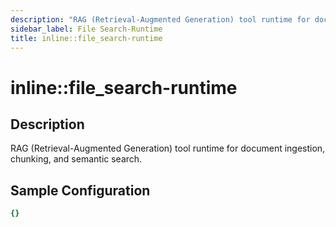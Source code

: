 ```yaml
---
description: "RAG (Retrieval-Augmented Generation) tool runtime for document ingestion, chunking, and semantic search."
sidebar_label: File Search-Runtime
title: inline::file_search-runtime
---
```


# inline::file_search-runtime

## Description

RAG (Retrieval-Augmented Generation) tool runtime for document ingestion, chunking, and semantic search.

## Sample Configuration

```yaml
{}
```
